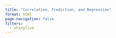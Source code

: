 ```yaml
---
title: "Correlation, Prediction, and Regression"
format: html
page-navigation: false
filters: 
  - shinylive
---
```

